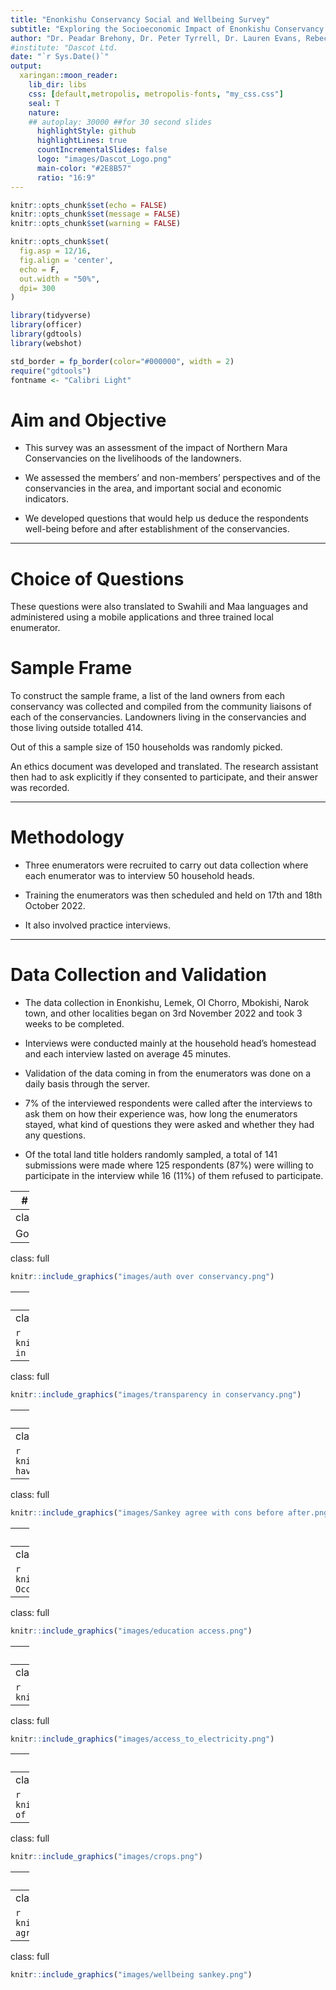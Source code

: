 ```yaml
---
title: "Enonkishu Conservancy Social and Wellbeing Survey"
subtitle: "Exploring the Socioeconomic Impact of Enonkishu Conservancy on Landowners"
author: "Dr. Peadar Brehony, Dr. Peter Tyrrell, Dr. Lauren Evans, Rebecca Karimi, Rose Muiyuro, Esther Kang'ethe"
#institute: "Dascot Ltd.
date: "`r Sys.Date()`"
output:
  xaringan::moon_reader:
    lib_dir: libs
    css: [default,metropolis, metropolis-fonts, "my_css.css"]
    seal: T
    nature:
    ## autoplay: 30000 ##for 30 second slides
      highlightStyle: github
      highlightLines: true
      countIncrementalSlides: false
      logo: "images/Dascot_Logo.png"
      main-color: "#2E8B57"
      ratio: "16:9"
---
```


```r
knitr::opts_chunk$set(echo = FALSE)
knitr::opts_chunk$set(message = FALSE)
knitr::opts_chunk$set(warning = FALSE)

knitr::opts_chunk$set(
  fig.asp = 12/16,
  fig.align = 'center',
  echo = F,
  out.width = "50%",
  dpi= 300
)

```

```r
library(tidyverse)
library(officer)
library(gdtools)
library(webshot)
```


```r
std_border = fp_border(color="#000000", width = 2)
require("gdtools")
fontname <- "Calibri Light"
```


# Aim and Objective 

* This survey was an assessment of the impact of Northern Mara Conservancies  on the livelihoods of the landowners. 

* We assessed the members’ and non-members’ perspectives and  of the conservancies in the area, and important social and economic indicators. 

* We developed questions that would help us deduce the respondents well-being before and after establishment of the conservancies.



---

# Choice of Questions

These questions were also translated to Swahili and Maa languages and administered using a mobile applications and three trained local enumerator.

# Sample Frame
To construct the sample frame, a list of the land owners from each conservancy was collected and compiled from the community liaisons of each of the conservancies. Landowners living in the conservancies and those living outside totalled 414. 

Out of this a sample size of 150 households was randomly picked.

An ethics document was developed and translated. The research assistant then had to ask explicitly if they consented to participate, and their answer was recorded. 

---

# Methodology

* Three  enumerators were recruited to carry out data collection where each enumerator was to interview 50 household heads. 

* Training the enumerators was then scheduled and held on 17th and 18th October 2022. 

* It also involved practice interviews.

---

# Data Collection and Validation

* The data collection in Enonkishu, Lemek, Ol Chorro, Mbokishi, Narok town, and other localities began on 3rd November 2022 and took 3 weeks to be completed.

* Interviews were conducted mainly at the household head’s homestead and each interview lasted on average 45 minutes. 

* Validation of the data coming in from the enumerators was done on a daily basis through the server. 

* 7% of the interviewed respondents were called after the interviews to ask them on how their experience was, how long the enumerators stayed, what kind of questions they were asked and whether they had any questions.

* Of the total land title holders randomly sampled, a total of 141 submissions were made where 125 respondents (87%) were willing to participate in the interview while 16 (11%) of them refused to participate. 

---
# Results

In the next slides we discuss the results of the study under the following themes:
1. Governance
2. Wellbeing and livelihoods


---
class: full

Governance

---
class: full

```r
knitr::include_graphics("images/auth over conservancy.png")
```

---
class: full

```r
knitr::include_graphics("images/inf in conservancy.png")
```

---
class: full

```r
knitr::include_graphics("images/accountability in conservancy.png")
```

---
class: full

```r
knitr::include_graphics("images/transparency in conservancy.png")
```

---
class: full

```r
knitr::include_graphics("images/Use of Money in the Conservancy.png")
```

---
class: full

```r
knitr::include_graphics("images/women have the power.png")
```

---
class: full

```r
knitr::include_graphics("images/Sankey agree with cons before after.png")
```


---
class: full

Wellbeing and livelihoods

---
class: full

```r
knitr::include_graphics("images/Leaseholder Occupations.png")
```

---
class: full

```r
knitr::include_graphics("images/education access.png")
```

---
class: full

```r
knitr::include_graphics("images/level of education completed.png")
```

---
class: full

```r
knitr::include_graphics("images/access_to_health.png")
```

---
class: full

```r
knitr::include_graphics("images/access_to_electricity.png")
```

---
class: full

```r
knitr::include_graphics("images/skip meals before after.png")
```

---
class: full

```r
knitr::include_graphics("images/level of mobility.png")
```

---
class: full

```r
knitr::include_graphics("images/crops.png")
```

---
class: full

```r
knitr::include_graphics("images/wildlife.png")
```

---
class: full

```r
knitr::include_graphics("images/Sankey agree with cons before after.png")
```

---
class: full

```r
knitr::include_graphics("images/wellbeing sankey.png")
```